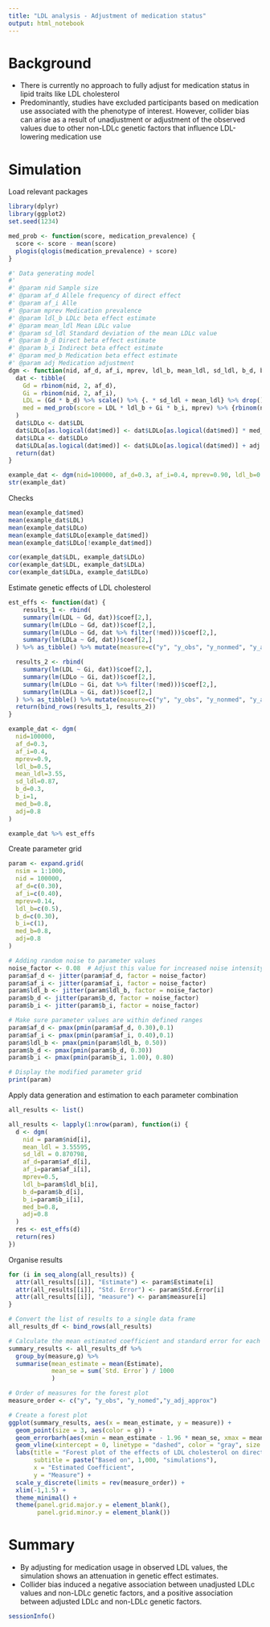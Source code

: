 ```yaml
---
title: "LDL analysis - Adjustment of medication status"
output: html_notebook
---
```


# Background 
- There is currently no approach to fully adjust for medication status in lipid traits like LDL cholesterol 
- Predominantly, studies have excluded participants based on medication use associated with the phenotype of interest. However, collider bias can arise as a result of unadjustment or adjustment of the observed values due to other non-LDLc genetic factors that influence LDL-lowering medication use

# Simulation 
Load relevant packages 
```r
library(dplyr)
library(ggplot2)
set.seed(1234)
```

```r
med_prob <- function(score, medication_prevalence) {
  score <- score - mean(score)
  plogis(qlogis(medication_prevalence) + score)
}
```

```r
#' Data generating model
#' 
#' @param nid Sample size
#' @param af_d Allele frequency of direct effect
#' @param af_i Alle
#' @param mprev Medication prevalence 
#' @param ldl_b LDLc beta effect estimate
#' @param mean_ldl Mean LDLc value
#' @param sd_ldl Standard deviation of the mean LDLc value
#' @param b_d Direct beta effect estimate
#' @param b_i Indirect beta effect estimate
#' @param med_b Medication beta effect estimate 
#' @param adj Medication adjustment 
dgm <- function(nid, af_d, af_i, mprev, ldl_b, mean_ldl, sd_ldl, b_d, b_i, med_b, adj) {
  dat <- tibble(
    Gd = rbinom(nid, 2, af_d),
    Gi = rbinom(nid, 2, af_i),
    LDL = (Gd * b_d) %>% scale() %>% {. * sd_ldl + mean_ldl} %>% drop(),
    med = med_prob(score = LDL * ldl_b + Gi * b_i, mprev) %>% {rbinom(nid, 1, .)}
  )
  dat$LDLo <- dat$LDL
  dat$LDLo[as.logical(dat$med)] <- dat$LDLo[as.logical(dat$med)] * med_b
  dat$LDLa <- dat$LDLo
  dat$LDLa[as.logical(dat$med)] <- dat$LDLo[as.logical(dat$med)] + adj
  return(dat)
}

example_dat <- dgm(nid=100000, af_d=0.3, af_i=0.4, mprev=0.90, ldl_b=0.5, mean_ldl=3.55, sd_ldl=0.87, b_d=0.3, b_i=1, med_b=0.8, adj=0.8)
str(example_dat)
```

Checks
```r
mean(example_dat$med)
mean(example_dat$LDL)
mean(example_dat$LDLo)
mean(example_dat$LDLo[example_dat$med])
mean(example_dat$LDLo[!example_dat$med])
```

```r
cor(example_dat$LDL, example_dat$LDLo)
cor(example_dat$LDL, example_dat$LDLa)
cor(example_dat$LDLa, example_dat$LDLo)
```


Estimate genetic effects of LDL cholesterol
```r
est_effs <- function(dat) {
    results_1 <- rbind(
    summary(lm(LDL ~ Gd, dat))$coef[2,],
    summary(lm(LDLo ~ Gd, dat))$coef[2,],
    summary(lm(LDLo ~ Gd, dat %>% filter(!med)))$coef[2,],
    summary(lm(LDLa ~ Gd, dat))$coef[2,]
  ) %>% as_tibble() %>% mutate(measure=c("y", "y_obs", "y_nonmed", "y_adj_approx"), g="direct")

  results_2 <- rbind(
    summary(lm(LDL ~ Gi, dat))$coef[2,],
    summary(lm(LDLo ~ Gi, dat))$coef[2,],
    summary(lm(LDLo ~ Gi, dat %>% filter(!med)))$coef[2,],
    summary(lm(LDLa ~ Gi, dat))$coef[2,]
  ) %>% as_tibble() %>% mutate(measure=c("y", "y_obs", "y_nonmed", "y_adj_approx"), g="indirect")
  return(bind_rows(results_1, results_2))
}

example_dat <- dgm(
  nid=100000, 
  af_d=0.3, 
  af_i=0.4, 
  mprev=0.9, 
  ldl_b=0.5, 
  mean_ldl=3.55, 
  sd_ldl=0.87, 
  b_d=0.3, 
  b_i=1, 
  med_b=0.8, 
  adj=0.8
)

example_dat %>% est_effs
```

Create parameter grid 
```r
param <- expand.grid(
  nsim = 1:1000,
  nid = 100000,
  af_d=c(0.30), 
  af_i=c(0.40), 
  mprev=0.14, 
  ldl_b=c(0.5),
  b_d=c(0.30), 
  b_i=c(1), 
  med_b=0.8, 
  adj=0.8
)

# Adding random noise to parameter values
noise_factor <- 0.08  # Adjust this value for increased noise intensity
param$af_d <- jitter(param$af_d, factor = noise_factor)
param$af_i <- jitter(param$af_i, factor = noise_factor)
param$ldl_b <- jitter(param$ldl_b, factor = noise_factor)
param$b_d <- jitter(param$b_d, factor = noise_factor)
param$b_i <- jitter(param$b_i, factor = noise_factor)

# Make sure parameter values are within defined ranges
param$af_d <- pmax(pmin(param$af_d, 0.30),0.1)
param$af_i <- pmax(pmin(param$af_i, 0.40),0.1)
param$ldl_b <- pmax(pmin(param$ldl_b, 0.50))
param$b_d <- pmax(pmin(param$b_d, 0.30))
param$b_i <- pmax(pmin(param$b_i, 1.00), 0.80)

# Display the modified parameter grid
print(param)
```

Apply data generation and estimation to each parameter combination
```r
all_results <- list()

all_results <- lapply(1:nrow(param), function(i) {
  d <- dgm(
    nid = param$nid[i],
    mean_ldl = 3.55595,
    sd_ldl = 0.870798,
    af_d=param$af_d[i], 
    af_i=param$af_i[i], 
    mprev=0.5, 
    ldl_b=param$ldl_b[i],
    b_d=param$b_d[i], 
    b_i=param$b_i[i], 
    med_b=0.8, 
    adj=0.8
  )
  res <- est_effs(d)
  return(res)
})

```

Organise results
```r
for (i in seq_along(all_results)) {
  attr(all_results[[i]], "Estimate") <- param$Estimate[i]
  attr(all_results[[i]], "Std. Error") <- param$Std.Error[i]
  attr(all_results[[i]], "measure") <- param$measure[i]
}

# Convert the list of results to a single data frame
all_results_df <- bind_rows(all_results)

# Calculate the mean estimated coefficient and standard error for each measure
summary_results <- all_results_df %>%
  group_by(measure,g) %>%
  summarise(mean_estimate = mean(Estimate),
            mean_se = sum(`Std. Error`) / 1000
            )

# Order of measures for the forest plot
measure_order <- c("y", "y_obs", "y_nomed","y_adj_approx")

# Create a forest plot
ggplot(summary_results, aes(x = mean_estimate, y = measure)) +
  geom_point(size = 3, aes(color = g)) +
  geom_errorbarh(aes(xmin = mean_estimate - 1.96 * mean_se, xmax = mean_estimate + 1.96 * mean_se), height = 0.2) +
  geom_vline(xintercept = 0, linetype = "dashed", color = "gray", size = 1) +
  labs(title = "Forest plot of the effects of LDL cholesterol on direct and indirect LDL cholesterol genetic factors",
       subtitle = paste("Based on", 1,000, "simulations"),
       x = "Estimated Coefficient",
       y = "Measure") +
  scale_y_discrete(limits = rev(measure_order)) +
  xlim(-1,1.5) +
  theme_minimal() +
  theme(panel.grid.major.y = element_blank(),
        panel.grid.minor.y = element_blank())

```
# Summary
- By adjusting for medication usage in observed LDL values, the simulation shows an attenuation in genetic effect estimates. 
- Collider bias induced a negative association between unadjusted LDLc values and non-LDLc genetic factors, and a positive association between adjusted LDLc and non-LDLc genetic factors. 

```r
sessionInfo()
```
